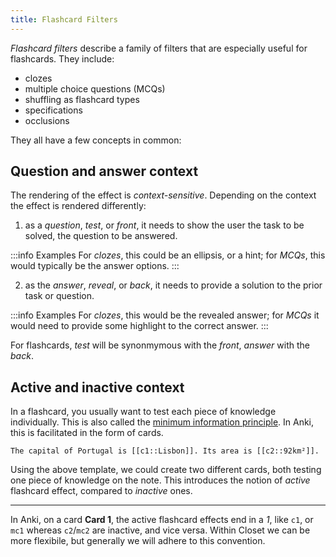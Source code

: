 ```yaml
---
title: Flashcard Filters
---
```


_Flashcard filters_ describe a family of filters that are especially useful for flashcards.
They include:

- clozes
- multiple choice questions (MCQs)
- shuffling as flashcard types
- specifications
- occlusions

They all have a few concepts in common:

## Question and answer context

The rendering of the effect is _context-sensitive_.
Depending on the context the effect is rendered differently:

1. as a _question_, _test_, or _front_, it needs to show the user the task to be solved, the question to be answered.

:::info Examples
For _clozes_, this could be an ellipsis, or a hint; for _MCQs_, this would typically be the answer options.
:::

2. as the _answer_, _reveal_, or _back_, it needs to provide a solution to the prior task or question.

:::info Examples
For _clozes_, this would be the revealed answer; for _MCQs_ it would need to provide some highlight to the correct answer.
:::

For flashcards, _test_ will be synonmymous with the _front_, _answer_ with the _back_.

## Active and inactive context

In a flashcard, you usually want to test each piece of knowledge individually.
This is also called the [minimum information principle](https://www.supermemo.com/de/archives1990-2015/articles/20rules#minimum%20information%20principle).
In Anki, this is facilitated in the form of cards.

```closet
The capital of Portugal is [[c1::Lisbon]]. Its area is [[c2::92km²]].
```

Using the above template, we could create two different cards, both testing one piece of knowledge on the note.
This introduces the notion of _active_ flashcard effect, compared to _inactive_ ones.

---

In Anki, on a card **Card 1**, the active flashcard effects end in a _1_, like `c1`, or `mc1` whereas `c2`/`mc2` are inactive, and vice versa.
Within Closet we can be more flexibile, but generally we will adhere to this convention.
